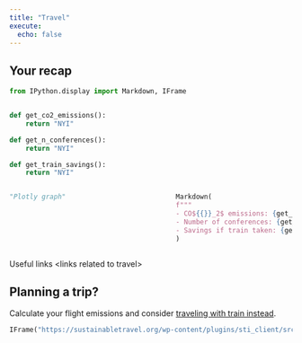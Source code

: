 ```yaml
---
title: "Travel"
execute:
  echo: false
---
```


## Your recap

```python
from IPython.display import Markdown, IFrame


def get_co2_emissions():
    return "NYI"

def get_n_conferences():
    return "NYI"

def get_train_savings():
    return "NYI"
```

:::: {.columns}

::: {.column width="45%"}
```python
"Plotly graph"
```
:::

::: {.column width="10%"}
<!-- empty column to create gap -->
:::

::: {.column width="45%"}

```python
Markdown(
f"""
- CO${{}}_2$ emissions: {get_co2_emissions()}
- Number of conferences: {get_n_conferences()}
- Savings if train taken: {get_train_savings()}"""
)
```
:::

::::

Useful links \<links related to travel\>

## Planning a trip?

Calculate your flight emissions and consider [traveling with train instead](https://www.sbb.ch/).


```python
IFrame("https://sustainabletravel.org/wp-content/plugins/sti_client/src/shortcode/shortcode.php?api_key=STIKEY_641f913dadff1832336844&primary_color=%23008370&secondary_color=%23f7961f&light_primary_color=%2366e9d6&sort_order=Flight", width=800, height=600)
```
